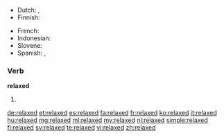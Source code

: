 * Dutch: {{t+|nl|rustig}}, {{t+|nl|kalm}}
* Finnish: {{t+|fi|rento}}
{{trans-mid}}
* French: {{t+|fr|détendu|m}}
* Indonesian: {{t+|id|santai}}
* Slovene: {{t-|sl|sproščen}}
* Spanish: {{t+|es|relajado}}, {{t+|es|tranquilo}}
{{trans-bottom}}

===Verb===
'''relaxed'''

# {{en-past of|relax}}

[[de:relaxed]]
[[et:relaxed]]
[[es:relaxed]]
[[fa:relaxed]]
[[fr:relaxed]]
[[ko:relaxed]]
[[it:relaxed]]
[[hu:relaxed]]
[[mg:relaxed]]
[[ml:relaxed]]
[[my:relaxed]]
[[nl:relaxed]]
[[simple:relaxed]]
[[fi:relaxed]]
[[sv:relaxed]]
[[te:relaxed]]
[[vi:relaxed]]
[[zh:relaxed]]